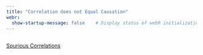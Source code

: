 ```yaml
---
title: "Correlation does not Equal Causation"
webr:  
  show-startup-message: false    # Display status of webR initialization
---
```


## 

[Spurious Correlations](https://www.tylervigen.com/spurious-correlations)
